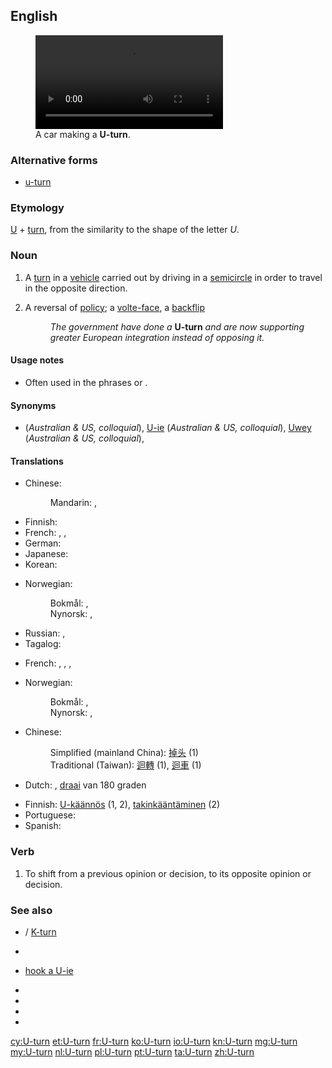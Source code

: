 {{also|u-turn}}
==English==
[[Image:Bochum - Alleestraße - Westpark - Jahrhunderthalle (oT) 01 ies.ogv|thumb|300px|A car making a '''U-turn'''.]]

===Alternative forms===
* [[u-turn]]

===Etymology===
[[U]] + [[turn]], from the similarity to the shape of the letter ''U''.

===Noun===
{{en-noun}}

# {{label|en|literally}} A [[turn]] in a [[vehicle]] carried out by driving in a [[semicircle]] in order to travel in the opposite direction.
# {{label|en|figuratively}} A reversal of [[policy]]; a [[volte-face]], a [[backflip]]
#: ''The government have done a'' '''U-turn''' ''and are now supporting greater European integration instead of opposing it.''

====Usage notes====
* Often used in the phrases {{m|en||do a U-turn}} or {{m|en||make a U-turn}}.

====Synonyms====
* {{l|en|uey}} (''Australian & US, colloquial''), [[U-ie]] (''Australian & US, colloquial''), [[Uwey]] (''Australian & US, colloquial''),

====Translations====
{{trans-top|semi-circular turn}}
* Chinese:
*: Mandarin: {{t+|cmn|轉頭|sc=Hani}}, {{t|cmn|转头|tr=zhuàntoú|sc=Hani}}
* Finnish: {{t+|fi|U-käännös}}
* French: {{t+|fr|demi-tour|m}}, {{t+|fr|volte-face|f}}, {{t+|fr|retournement|m}}
* German: {{t|de|Fahrtrichtungswechsel|m}}
* Japanese: {{t|ja|Uターン|tr=yūtān|alt=Ｕターン|sc=Jpan}}
* Korean: {{t|ko|유턴|sc=Kore}}
{{trans-mid}}
* Norwegian:
*: Bokmål: {{t|nb|U-sving|m}}, {{t|nb|u-sving|m}}
*: Nynorsk: {{t|nn|U-sving|m}}, {{t|nn|u-sving|m}}
* Russian: {{t+|ru|разворо́т|m}}, {{t|ru|поворо́т круго́м|m}}
* Tagalog: {{t|tl|likong pabalik}}
{{trans-bottom}}

{{trans-top|reversal of policy}}
* French: {{t+|fr|demi-tour|m}}, {{t+|fr|marche arrière|f}}, {{t+|fr|revirement|m}}, {{t+|fr|volte-face|f}}
{{trans-mid}}
* Norwegian:
*: Bokmål: {{t|nb|U-sving|m}}, {{t|nb|u-sving|m}}
*: Nynorsk: {{t|nn|U-sving|m}}, {{t|nn|u-sving|m}}
{{trans-bottom}}

{{checktrans-top}}
* Chinese:
*: Simplified (mainland China): [[掉头]] (1)
*: Traditional (Taiwan): [[迴轉]] (1), [[迴車]] (1)
* Dutch: {{t|nl|rechtsomkeert}}, [[draai]] van 180 graden
{{trans-mid}}
* Finnish: [[U-käännös]] (1, 2), [[takinkääntäminen]] (2)
* Portuguese: {{t|pt|reviravolta}}
* Spanish: {{t|es|cambio de sentido|m}}
{{trans-bottom}}

===Verb===
{{en-verb|head=[[U]]-[[turn]]|U-turns|U-turning|U-turned}}

# To shift from a previous opinion or decision, to its opposite opinion or decision.

===See also===
* {{l|en|three-point turn}} / [[K-turn]]
* {{l|en|y-turn}}
* {{l|en|hook a uey}} [[hook a U-ie]]
* {{l|en|flip a bitch}}
* {{l|en|moonshiner's turn}}
* {{l|en|hang a Louie}}
* {{l|en|hang a Ralph}}

[[cy:U-turn]]
[[et:U-turn]]
[[fr:U-turn]]
[[ko:U-turn]]
[[io:U-turn]]
[[kn:U-turn]]
[[mg:U-turn]]
[[my:U-turn]]
[[nl:U-turn]]
[[pl:U-turn]]
[[pt:U-turn]]
[[ta:U-turn]]
[[zh:U-turn]]